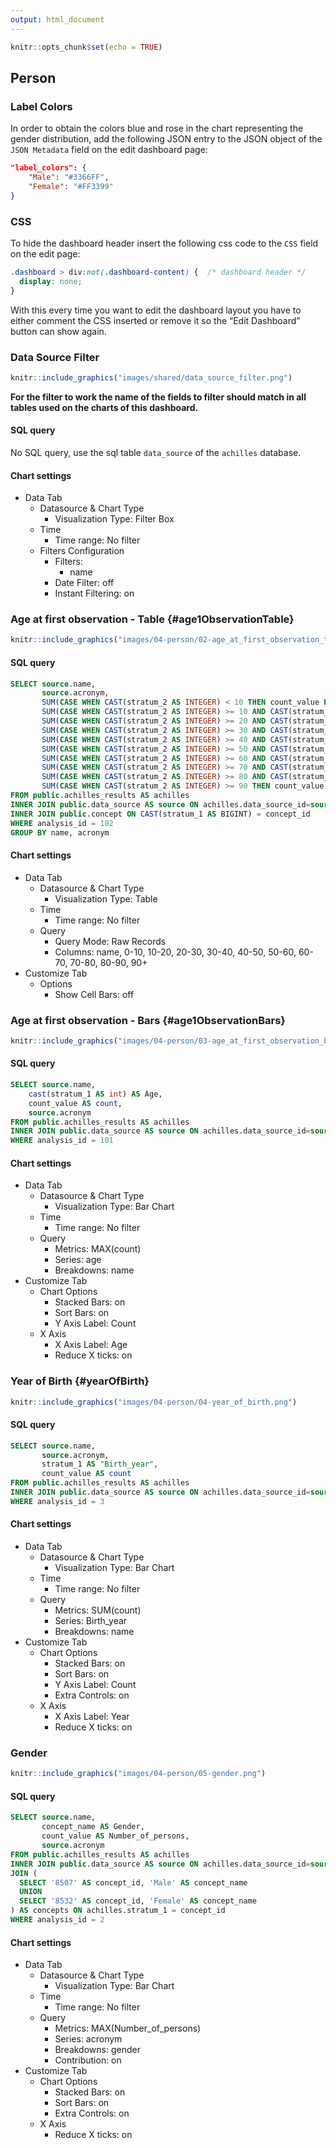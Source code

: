 ```yaml
---
output: html_document
---
```


```r
knitr::opts_chunk$set(echo = TRUE)
```

## Person

### Label Colors  {-}

In order to obtain the colors blue and rose in the chart representing the gender distribution,
add the following JSON entry to the JSON object of the `JSON Metadata` field on the edit dashboard page:

```json
"label_colors": {
    "Male": "#3366FF", 
    "Female": "#FF3399"
}
```

### CSS {-}

To hide the dashboard header insert the following css code to the `CSS` field on the edit page:

```css
.dashboard > div:not(.dashboard-content) {  /* dashboard header */
  display: none;
}
```

With this every time you want to edit the dashboard layout you have to either comment the CSS inserted
or remove it so the "Edit Dashboard" button can show again.

### Data Source Filter {-}

```r
knitr::include_graphics("images/shared/data_source_filter.png")
```

**For the filter to work the name of the fields to filter should match in all tables used on the charts of this dashboard.**

#### SQL query {-}

No SQL query, use the sql table `data_source` of the `achilles` database.

#### Chart settings {-}

- Data Tab
  - Datasource & Chart Type
    - Visualization Type: Filter Box
  - Time
    - Time range: No filter
  - Filters Configuration
    - Filters:
      - name
    - Date Filter: off
    - Instant Filtering: on

### Age at first observation - Table {#age1ObservationTable} {-}

```r
knitr::include_graphics("images/04-person/02-age_at_first_observation_table.png")
```

#### SQL query {-}

```sql
SELECT source.name,
       source.acronym,
       SUM(CASE WHEN CAST(stratum_2 AS INTEGER) < 10 THEN count_value END) AS "0-10",
       SUM(CASE WHEN CAST(stratum_2 AS INTEGER) >= 10 AND CAST(stratum_2 AS INTEGER) < 20 THEN count_value END) AS "10-20",
       SUM(CASE WHEN CAST(stratum_2 AS INTEGER) >= 20 AND CAST(stratum_2 AS INTEGER) < 30 THEN count_value END) AS "20-30",
       SUM(CASE WHEN CAST(stratum_2 AS INTEGER) >= 30 AND CAST(stratum_2 AS INTEGER) < 40 THEN count_value END) AS "30-40",
       SUM(CASE WHEN CAST(stratum_2 AS INTEGER) >= 40 AND CAST(stratum_2 AS INTEGER) < 50 THEN count_value END) AS "40-50",
       SUM(CASE WHEN CAST(stratum_2 AS INTEGER) >= 50 AND CAST(stratum_2 AS INTEGER) < 60 THEN count_value END) AS "50-60",
       SUM(CASE WHEN CAST(stratum_2 AS INTEGER) >= 60 AND CAST(stratum_2 AS INTEGER) < 70 THEN count_value END) AS "60-70",
       SUM(CASE WHEN CAST(stratum_2 AS INTEGER) >= 70 AND CAST(stratum_2 AS INTEGER) < 80 THEN count_value END) AS "70-80",
       SUM(CASE WHEN CAST(stratum_2 AS INTEGER) >= 80 AND CAST(stratum_2 AS INTEGER) < 90 THEN count_value END) AS "80-90",
       SUM(CASE WHEN CAST(stratum_2 AS INTEGER) >= 90 THEN count_value END) AS "90+"
FROM public.achilles_results AS achilles
INNER JOIN public.data_source AS source ON achilles.data_source_id=source.id
INNER JOIN public.concept ON CAST(stratum_1 AS BIGINT) = concept_id
WHERE analysis_id = 102
GROUP BY name, acronym
```

#### Chart settings {-}
  
- Data Tab
  - Datasource & Chart Type
    - Visualization Type: Table
  - Time
    - Time range: No filter
  - Query
    - Query Mode: Raw Records
    - Columns: name, 0-10, 10-20, 20-30, 30-40, 40-50, 50-60, 60-70, 70-80, 80-90, 90+
- Customize Tab
  - Options
    - Show Cell Bars: off

### Age at first observation - Bars {#age1ObservationBars} {-}

```r
knitr::include_graphics("images/04-person/03-age_at_first_observation_bar.png")
```

#### SQL query {-}

```sql
SELECT source.name,
    cast(stratum_1 AS int) AS Age,
    count_value AS count, 
    source.acronym
FROM public.achilles_results AS achilles
INNER JOIN public.data_source AS source ON achilles.data_source_id=source.id
WHERE analysis_id = 101
```

#### Chart settings {-}

- Data Tab
  - Datasource & Chart Type
    - Visualization Type: Bar Chart
  - Time
    - Time range: No filter
  - Query
    - Metrics: MAX(count)
    - Series: age
    - Breakdowns: name
- Customize Tab
  - Chart Options
    - Stacked Bars: on
    - Sort Bars: on
    - Y Axis Label: Count
  - X Axis
    - X Axis Label: Age
    - Reduce X ticks: on

### Year of Birth {#yearOfBirth} {-}

```r
knitr::include_graphics("images/04-person/04-year_of_birth.png")
```

#### SQL query {-}

```sql
SELECT source.name,
       source.acronym,
       stratum_1 AS "Birth_year",
       count_value AS count
FROM public.achilles_results AS achilles
INNER JOIN public.data_source AS source ON achilles.data_source_id=source.id
WHERE analysis_id = 3
```

#### Chart settings {-}

- Data Tab
  - Datasource & Chart Type
    - Visualization Type: Bar Chart
  - Time
    - Time range: No filter
  - Query
    - Metrics: SUM(count)
    - Series: Birth_year
    - Breakdowns: name
- Customize Tab
  - Chart Options
    - Stacked Bars: on
    - Sort Bars: on
    - Y Axis Label: Count
    - Extra Controls: on
  - X Axis
    - X Axis Label: Year
    - Reduce X ticks: on


### Gender {-}

```r
knitr::include_graphics("images/04-person/05-gender.png")
```

#### SQL query {-}

```sql
SELECT source.name,
       concept_name AS Gender, 
       count_value AS Number_of_persons,
       source.acronym
FROM public.achilles_results AS achilles
INNER JOIN public.data_source AS source ON achilles.data_source_id=source.id
JOIN (
  SELECT '8507' AS concept_id, 'Male' AS concept_name
  UNION
  SELECT '8532' AS concept_id, 'Female' AS concept_name
) AS concepts ON achilles.stratum_1 = concept_id
WHERE analysis_id = 2
```

#### Chart settings {-}

- Data Tab
  - Datasource & Chart Type
    - Visualization Type: Bar Chart
  - Time
    - Time range: No filter
  - Query
    - Metrics: MAX(Number_of_persons)
    - Series: acronym
    - Breakdowns: gender
    - Contribution: on
- Customize Tab
  - Chart Options
    - Stacked Bars: on
    - Sort Bars: on
    - Extra Controls: on
  - X Axis
    - Reduce X ticks: on
